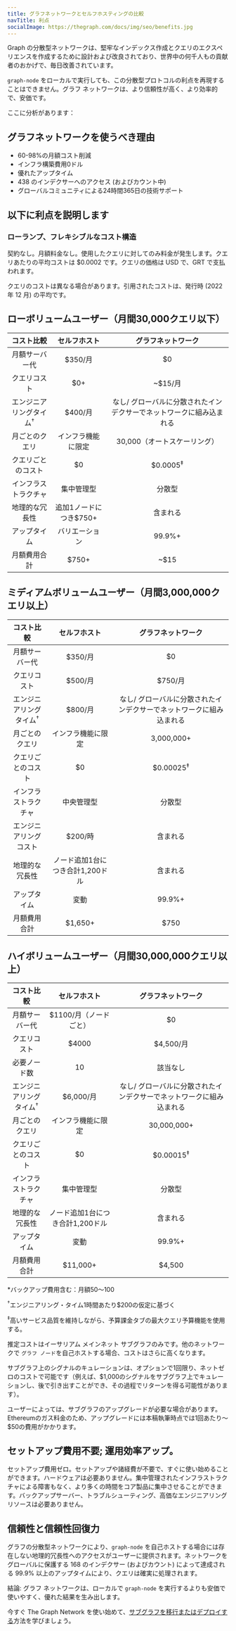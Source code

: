 ```yaml
---
title: グラフネットワークとセルフホスティングの比較
navTitle: 利点
socialImage: https://thegraph.com/docs/img/seo/benefits.jpg
---
```


Graph の分散型ネットワークは、堅牢なインデックス作成とクエリのエクスペリエンスを作成するために設計および改良されており、世界中の何千人もの貢献者のおかげで、毎日改善されています。

`graph-node` をローカルで実行しても、この分散型プロトコルの利点を再現することはできません。グラフ ネットワークは、より信頼性が高く、より効率的で、安価です。

ここに分析があります：

## グラフネットワークを使うべき理由

- 60-98%の月額コスト削減
- インフラ構築費用0ドル
- 優れたアップタイム
- 438 のインデクサーへのアクセス (およびカウント中)
- グローバルコミュニティによる24時間365日の技術サポート

## 以下に利点を説明します

### ローランプ、フレキシブルなコスト構造

契約なし。月額料金なし。使用したクエリに対してのみ料金が発生します。クエリあたりの平均コストは $0.0002 です。クエリの価格は USD で、GRT で支払われます。

クエリのコストは異なる場合があります。引用されたコストは、発行時 (2022 年 12 月) の平均です。

## ローボリュームユーザー（月間30,000クエリ以下）

|          コスト比較          |                 セルフホスト                  |              グラフネットワーク              |
|:-----------------------:|:---------------------------------------:|:-----------------------------------:|
|         月額サーバー代         |                 $350/月                  |                 $0                  |
|         クエリコスト          |                   $0+                   |               ~$15/月                |
| エンジニアリングタイム<sup>†</sup> |                 $400/月                  | なし/ グローバルに分散されたインデクサーでネットワークに組み込まれる |
|         月ごとのクエリ         |                インフラ機能に限定                |          30,000（オートスケーリング）          |
|        クエリごとのコスト        |                   $0                    |         $0.0005<sup>‡</sup>         |
|       インフラストラクチャ        |                  集中管理型                  |                 分散型                 |
|         地理的な冗長性         |             追加1ノードにつき$750+              |                含まれる                 |
|         アップタイム          |                 バリエーション                 |               99.9%+                |
|         月額費用合計          | <span className="highlight-row" />$750+ |                ~$15                 |

## ミディアムボリュームユーザー（月間3,000,000クエリ以上）

|          コスト比較          |                   セルフホスト                   |              グラフネットワーク              |
|:-----------------------:|:------------------------------------------:|:-----------------------------------:|
|         月額サーバー代         |                   $350/月                   |                 $0                  |
|         クエリコスト          |                   $500/月                   |               $750/月                |
| エンジニアリングタイム<sup>†</sup> |                   $800/月                   | なし/ グローバルに分散されたインデクサーでネットワークに組み込まれる |
|         月ごとのクエリ         |                 インフラ機能に限定                  |             3,000,000+              |
|        クエリごとのコスト        |                     $0                     |        $0.00025<sup>‡</sup>         |
|       インフラストラクチャ        |                   中央管理型                    |                 分散型                 |
|       エンジニアリングコスト       |                   $200/時                   |                含まれる                 |
|         地理的な冗長性         |            ノード追加1台につき合計1,200ドル             |                含まれる                 |
|         アップタイム          |                     変動                     |               99.9%+                |
|         月額費用合計          | <span className="highlight-row" /> $1,650+ |                $750                 |

## ハイボリュームユーザー（月間30,000,000クエリ以上）

|          コスト比較          |                   セルフホスト                    |              グラフネットワーク              |
|:-----------------------:|:-------------------------------------------:|:-----------------------------------:|
|         月額サーバー代         |               $1100/月（ノードごと）                |                 $0                  |
|         クエリコスト          |                    $4000                    |              $4,500/月               |
|         必要ノード数          |                     10                      |                該当なし                 |
| エンジニアリングタイム<sup>†</sup> |                  $6,000/月                   | なし/ グローバルに分散されたインデクサーでネットワークに組み込まれる |
|         月ごとのクエリ         |                  インフラ機能に限定                  |             30,000,000+             |
|        クエリごとのコスト        |                     $0                      |        $0.00015<sup>‡</sup>         |
|       インフラストラクチャ        |                    集中管理型                    |                 分散型                 |
|         地理的な冗長性         |             ノード追加1台につき合計1,200ドル             |                含まれる                 |
|         アップタイム          |                     変動                      |               99.9%+                |
|         月額費用合計          | <span className="highlight-row" /> $11,000+ |               $4,500                |

\*バックアップ費用含む：月額$50〜$100

<sup>†</sup>エンジニアリング・タイム1時間あたり$200の仮定に基づく

<sup>‡</sup>高いサービス品質を維持しながら、予算課金タブの最大クエリ予算機能を使用する。

推定コストはイーサリアム メインネット サブグラフのみです。他のネットワークで `グラフ ノード`を自己ホストする場合、コストはさらに高くなります。

サブグラフ上のシグナルのキュレーションは、オプションで1回限り、ネットゼロのコストで可能です（例えば、$1,000のシグナルをサブグラフ上でキュレーションし、後で引き出すことができ、その過程でリターンを得る可能性があります）。

ユーザーによっては、サブグラフのアップグレードが必要な場合があります。Ethereumのガス料金のため、アップグレードには本稿執筆時点では1回あたり〜$50の費用がかかります。

## セットアップ費用不要; 運用効率アップ。

セットアップ費用ゼロ。セットアップや諸経費が不要で、すぐに使い始めることができます。ハードウェアは必要ありません。集中管理されたインフラストラクチャによる障害もなく、より多くの時間をコア製品に集中させることができます。バックアップサーバー、トラブルシューティング、高価なエンジニアリングリソースは必要ありません。

## 信頼性と信頼性回復力

グラフの分散型ネットワークにより、`graph-node` を自己ホストする場合には存在しない地理的冗長性へのアクセスがユーザーに提供されます。ネットワークをグローバルに保護する 168 のインデクサー (およびカウント) によって達成される 99.9% 以上のアップタイムにより、クエリは確実に処理されます。

結論: グラフ ネットワークは、ローカルで `graph-node` を実行するよりも安価で使いやすく、優れた結果を生み出します。

今すぐ The Graph Network を使い始めて、[サブグラフを移行またはデプロイする](https://thegraph.com/blog/how-to-migrate-ethereum-subgraph)方法を学びましょう。
